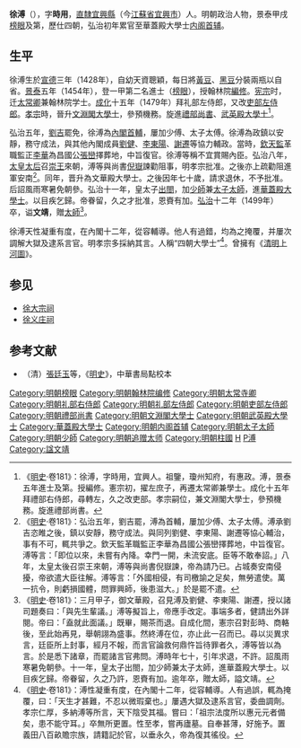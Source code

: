 {{Otheruses|other=名为徐文靖的其他人物|徐文靖}}
{{明清人物信息框
| 姓名 = 徐溥
| 原名 =
| 圖片名稱= 徐溥.jpg
| 圖片大小 =
| 圖片說明 = 
 |最高職務 = 太子太師兼少師兼華蓋殿大學士
| 屆數 = 
| 國家 = 大明
| 爵位 =
| 籍貫 = [[南直隸|直隸]][[常州府|常州府]][[宜興縣|宜興縣]]
| 族裔 = 
| 字號 = 字時用
| 諡號 = 文靖
| 出生日期 = [[宣德|宣德]]三年（1428年）
| 出生地點 = [[南直隸|直隸]][[常州府|常州府]][[宜興縣|宜興縣]]
| 逝世日期 = [[弘治_(明朝)|弘治]]十二年（1499年）
| 逝世地點 = [[北直隸|直隸]][[順天府|順天府]]
| 墓葬 =
| 配偶 =
| 親屬 =
| 出身 = *景泰五年甲戌科進士及第
| 經歷 = 
| 著作 = *《謙齋文錄》、《徐溥文集》
}}

'''徐溥'''（{{bd|1428年||1499年|catIdx=X徐}}），字'''時用'''，[[南直隸|直隸]][[宜興縣|宜興縣]]（今[[江蘇省|江蘇省]][[宜興市|宜興市]]）人。明朝政治人物，景泰甲戌[[榜眼|榜眼]]及第，歷仕四朝，弘治初年累官至華蓋殿大學士[[明朝内阁首辅|内阁首辅]]。

== 生平 ==
徐溥生於[[宣德|宣德]]三年（1428年），自幼天資聰穎，每日將[[黃豆|黃豆]]、[[黑豆|黑豆]]分裝兩瓶以自省。[[景泰_(明代宗)|景泰]]五年（1454年），登一甲第二名進士（[[榜眼|榜眼]]），授翰林院[[編修|編修]]。[[明宪宗|宪宗]]时，迁[[太常卿|太常卿]]兼翰林院学士。[[成化|成化]]十五年（1479年）拜礼部左侍郎，又改[[吏部左侍郎|吏部左侍郎]]。[[明孝宗|孝宗]]時，晉升[[文淵閣大學士|文淵閣大學士]]，參預機務。旋進[[禮部尚書|禮部尚書]]、[[武英殿大學士|武英殿大學士]]<ref>《[[明史|明史]]·卷181》：徐溥，字時用，宜興人。祖鑒，瓊州知府，有惠政。溥，景泰五年進士及第。授編修。憲宗初，擢左庶子，再遷太常卿兼學士。成化十五年拜禮部右侍郎，尋轉左，久之改吏部。孝宗嗣位，兼文淵閣大學士，參預機務。旋進禮部尚書。</ref>。

弘治五年，[[劉吉|劉吉]]罷免，徐溥為[[內閣首輔|內閣首輔]]，屢加少傅、太子太傅。徐溥為政鎮以安靜，務守成法，與其他內閣成員[[劉健|劉健]]、[[李東陽|李東陽]]、[[謝遷|謝遷]]等協力輔政。當時，[[欽天監|欽天監]]革職監正[[李華|李華]]為昌國公[[張巒|張巒]]擇葬地，中旨復官。徐溥等稱不宜賞賜內臣。弘治八年，[[孝肅皇后|太皇太后]]召[[朱見澤|崇王]]來朝，溥等與尚書[[倪嶽|倪嶽]]諫勸阻事，明孝宗批准。之後亦上疏勸阻進軍安南<ref>《[[明史|明史]]·卷181》：弘治五年，劉吉罷，溥為首輔，屢加少傅、太子太傅。溥承劉吉恣睢之後，鎮以安靜，務守成法。與同列劉健、李東陽、謝遷等協心輔治，事有不可，輒共爭之。欽天監革職監正李華為昌國公張巒擇葬地，中旨復官。溥等言：「即位以來，未嘗有內降。幸門一開，未流安底。臣等不敢奉詔。」八年，太皇太後召崇王來朝，溥等與尚書倪嶽諫，帝為請乃已。占城奏安南侵擾，帝欲遣大臣往解。溥等言：「外國相侵，有司檄諭之足矣，無勞遣使。萬一抗令，則虧損國體，問罪興師，後患滋大。」於是罷不遣。</ref>。同年，晋升為文華殿大學士。之後因年七十歲，請求退休，不予批准。后詔風雨寒暑免朝參。弘治十一年，皇太子[[出閤|出閤]]，加[[少師|少師]]兼[[太子太師|太子太師]]，進[[華蓋殿大學士|華蓋殿大學士]]。以目疾乞歸。帝眷留，久之才批准，恩賚有加。[[弘治_(明孝宗)|弘治]]十二年（1499年）卒，谥'''文靖'''，贈[[太師|太師]]<ref>《[[明史|明史]]·卷181》：三月甲子，御文華殿，召見溥及劉健、李東陽、謝遷，授以諸司題奏曰：「與先生輩議。」溥等擬旨上，帝應手改定。事端多者，健請出外詳閱。帝曰：「盍就此面議。」既畢，賜茶而退。自成化間，憲宗召對彭時、商輅後，至此始再見，舉朝詡為盛事。然終溥在位，亦止此一召而已。尋以災異求言，廷臣所上封事，經月不報，而言官論救何鼎忤旨待罪者久，溥等皆以為言。於是悉下諸章，而罷諸言官弗問。溥時年七十，引年求退，不許。詔風雨寒暑免朝參。十一年，皇太子出閤，加少師兼太子太師，進華蓋殿大學士。以目疾乞歸。帝眷留，久之乃許，恩賚有加。逾年卒，贈太師，謚文靖。</ref>。

徐溥天性凝重有度，在內閣十二年，從容輔導。他人有過錯，均為之掩覆，并屢次調解大獄及逮系言官。明孝宗多採納其言。人稱“四朝大學士”<ref>《[[明史|明史]]·卷181》：溥性凝重有度，在內閣十二年，從容輔導。人有過誤，輒為掩覆，曰：「天生才甚難，不忍以微瑕棄也。」屢遇大獄及逮系言官，委曲調劑。孝宗仁厚，多納溥等所言，天下陰受其福。嘗曰：「祖宗法度所以惠元元者備矣，患不能守耳。」卒無所更置。性至孝，嘗再廬墓。自奉甚薄，好施予。置義田八百畝贍宗族，請籍記於官，以垂永久，帝為復其徭役。</ref>。曾擁有《[[清明上河圖|清明上河圖]]》。

==参见==
*[[徐大宗祠|徐大宗祠]]
*[[徐义庄祠|徐义庄祠]]

==参考文献==
{{wikisource|明史/卷181}}
{{Reflist}}
*（清）[[張廷玉|張廷玉]]等，《[[明史|明史]]》，中華書局點校本

{{start box}}
{{s-off}}
{{succession box|[[劉吉|劉吉]]|[[劉健_(明朝)|劉健]]|[[明朝内阁|明朝内阁]][[明朝首辅列表|首輔]]|1492年－1498年}}
{{end box}}

{{明朝首輔}}
{{景泰五年甲戌科殿試金榜}}
{{規範控制}}
{{DEFAULTSORT:Xu徐}}
[[Category:明朝榜眼|Category:明朝榜眼]]
[[Category:明朝翰林院编修|Category:明朝翰林院编修]]
[[Category:明朝太常寺卿|Category:明朝太常寺卿]]
[[Category:明朝礼部右侍郎|Category:明朝礼部右侍郎]]
[[Category:明朝礼部左侍郎|Category:明朝礼部左侍郎]]
[[Category:明朝吏部左侍郎|Category:明朝吏部左侍郎]]
[[Category:明朝禮部尚書|Category:明朝禮部尚書]]
[[Category:明朝文淵閣大學士|Category:明朝文淵閣大學士]]
[[Category:明朝武英殿大學士|Category:明朝武英殿大學士]]
[[Category:華蓋殿大學士|Category:華蓋殿大學士]]
[[Category:明朝内阁首辅|Category:明朝内阁首辅]]
[[Category:明朝太子太師|Category:明朝太子太師]]
[[Category:明朝少師|Category:明朝少師]]
[[Category:明朝追赠太师|Category:明朝追赠太师]]
[[Category:明朝柱國|Category:明朝柱國]]
[[Category:宜兴人|H]]
[[Category:徐姓|P溥]]
[[Category:諡文靖|Category:諡文靖]]